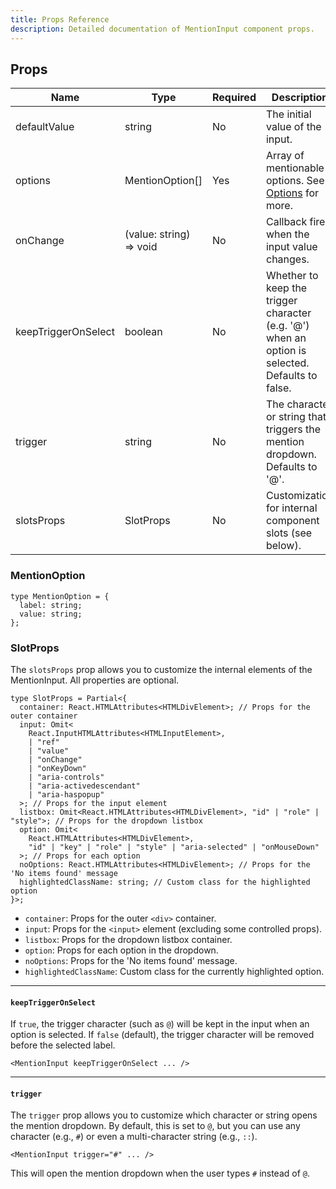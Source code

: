 ```yaml
---
title: Props Reference
description: Detailed documentation of MentionInput component props.
---
```



## Props

| Name                | Type                    | Required | Description                                                                                     |
| ------------------- | ----------------------- | -------- | ----------------------------------------------------------------------------------------------- |
| defaultValue        | string                  | No       | The initial value of the input.                                                                 |
| options             | MentionOption[]         | Yes      | Array of mentionable options. See [Options](./options) for more.                                |
| onChange            | (value: string) => void | No       | Callback fired when the input value changes.                                                    |
| keepTriggerOnSelect | boolean                 | No       | Whether to keep the trigger character (e.g. '@') when an option is selected. Defaults to false. |
| trigger             | string                  | No       | The character or string that triggers the mention dropdown. Defaults to '@'.                    |
| slotsProps          | SlotProps               | No       | Customization for internal component slots (see below).                                         |

### MentionOption

```tsx
type MentionOption = {
  label: string;
  value: string;
};
```

### SlotProps

The `slotsProps` prop allows you to customize the internal elements of the MentionInput. All properties are optional.

```tsx
type SlotProps = Partial<{
  container: React.HTMLAttributes<HTMLDivElement>; // Props for the outer container
  input: Omit<
    React.InputHTMLAttributes<HTMLInputElement>,
    | "ref"
    | "value"
    | "onChange"
    | "onKeyDown"
    | "aria-controls"
    | "aria-activedescendant"
    | "aria-haspopup"
  >; // Props for the input element
  listbox: Omit<React.HTMLAttributes<HTMLDivElement>, "id" | "role" | "style">; // Props for the dropdown listbox
  option: Omit<
    React.HTMLAttributes<HTMLDivElement>,
    "id" | "key" | "role" | "style" | "aria-selected" | "onMouseDown"
  >; // Props for each option
  noOptions: React.HTMLAttributes<HTMLDivElement>; // Props for the 'No items found' message
  highlightedClassName: string; // Custom class for the highlighted option
}>;
```

- `container`: Props for the outer `<div>` container.
- `input`: Props for the `<input>` element (excluding some controlled props).
- `listbox`: Props for the dropdown listbox container.
- `option`: Props for each option in the dropdown.
- `noOptions`: Props for the 'No items found' message.
- `highlightedClassName`: Custom class for the currently highlighted option.

---

#### `keepTriggerOnSelect`

If `true`, the trigger character (such as `@`) will be kept in the input when an option is selected. If `false` (default), the trigger character will be removed before the selected label.

```tsx
<MentionInput keepTriggerOnSelect ... />
```

<MentisDemo keepTriggerOnSelect />

---

#### `trigger`

The `trigger` prop allows you to customize which character or string opens the mention dropdown. By default, this is set to `@`, but you can use any character (e.g., `#`) or even a multi-character string (e.g., `::`).

```tsx
<MentionInput trigger="#" ... />
```

<MentisDemo trigger="#" />

This will open the mention dropdown when the user types `#` instead of `@`.
